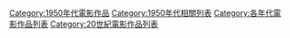 [[Category:1950年代電影作品|Category:1950年代電影作品]]
[[Category:1950年代相關列表|Category:1950年代相關列表]]
[[Category:各年代電影作品列表|Category:各年代電影作品列表]]
[[Category:20世紀電影作品列表|Category:20世紀電影作品列表]]
